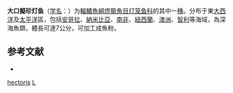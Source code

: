 {{Speciesbox
| taxon = Lampanyctodes hectoris
| binomial_authority = [[Günther|Günther]], 1876
| status = NE
| status_system = IUCN3.1
| image = Lampanyctodes hectoris (Hector's lanternfish).gif
| synonyms = *''Lampanyctus argenteus''<br /><small>Gilchrist, 1904</small>
*''Lampanyctus hectoris''<br /><small>Günther, 1876</small>
*''Myctophum argenteus''<br /><small>Gilchrist, 1904</small>
*''Scopelus argenteus''<br /><small>Gilchrist, 1904</small>
*''Scopelus hectoris''<br /><small>Günther, 1876</small>
}}

'''大口擬珍灯鱼'''（[[学名|学名]]：{{lang|la|''Lampanyctodes hectoris''}}）为[[輻鰭魚綱|輻鰭魚綱]][[燈籠魚目|燈籠魚目]][[灯笼鱼科|灯笼鱼科]]的其中一[[種|種]]。分布于東[[大西洋|大西洋]]及[[太平洋|太平洋]]區，包括[[安哥拉|安哥拉]]、[[納米比亞|納米比亞]]、[[南非|南非]]、[[紐西蘭|紐西蘭]]、[[澳洲|澳洲]]、[[智利|智利]]等海域，為深海魚類，體長可達7公分，可加工成魚粉。

== 参考文献 ==
{{refbegin}}
*{{FishBase_species|genus=Lampanyctodes|species=hectoris|year=2012|month=2}}
{{refend}}

{{灯笼鱼目小作品}}

{{Taxonbar}}
[[Category:擬珍灯鱼属|hectoris]]
[[Category:1876年描述的魚類|L]]